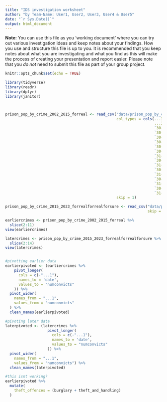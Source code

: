 ```yaml
---
title: "IDS investigation worksheet"
author: "by Team-Name: User1, User2, User3, User4 & User5"
date: "`r Sys.Date()`"
output: html_document
---
```


**Note:** You can use this file as you 'working document' where you can try out various investigation ideas and keep notes about your findings. How you use and structure this file is up to you. It is recommended that you keep notes about what you are investigating and what you find as this will make the process of creating your presentation and report easier. Please note that you _do not_ need to submit this file as part of your group project.



```r
knitr::opts_chunk$set(echo = TRUE)
```


```r
library(tidyverse)
library(readr)
library(dplyr)
library(janitor)




```


```r
prison_pop_by_crime_2002_2015_forreal <- read_csv("data/prison_pop_by_crime_2002-2015-forreal.csv", 
                                                  col_types = cols(...32 = col_skip(), 
                                                                   ...33 = col_skip(), ...34 = col_skip(), 
                                                                   `30-Jun-02` = col_number(), `30-Jun-03` = col_number(), 
                                                                   `30-Jun-04` = col_number(), `30-Jun-05` = col_number(), 
                                                                   `30-Jun-06` = col_number(), `30-Jun-07` = col_number(), 
                                                                   `30-Jun-08` = col_number(), `30-Jun-09` = col_number(), 
                                                                   `30-Jun-09(1)` = col_number(), `30-Jun-10` = col_number(), 
                                                                   `30-Sep-10` = col_number(), `31-Dec-10` = col_number(), 
                                                                   `31-Mar-11` = col_number(), `30-Jun-11` = col_number(), 
                                                                   `30-Sep-11` = col_number(), `31-Dec-11` = col_number(), 
                                                                   `31-Mar-12` = col_number(), `30-Jun-12` = col_number(), 
                                                                   `30-Sep-12` = col_number(), `31-Dec-12` = col_number(), 
                                                                   `31-Mar-13` = col_number(), `30-Jun-13` = col_number(), 
                                                                   `30-Sep-13` = col_number(), `31-Dec-13` = col_number(), 
                                                                   `31-Mar-14` = col_number(), `30-Jun-14` = col_number(), 
                                                                   `30-Sep-14` = col_number(), `31-Dec-14` = col_number(), 
                                                                   `31-Mar-15` = col_number(), `30-Jun-15` = col_number()), 
                                                  skip = 1)

prison_pop_by_crime_2015_2023_forrealforrealforsure <- read_csv("data/prison_pop_by_crime_2015-2023-forrealforrealforsure.csv", 
                                                                skip = 1)

earliercrimes <- prison_pop_by_crime_2002_2015_forreal %>% 
  slice(2:11)
view(earliercrimes)

latercrimes <- prison_pop_by_crime_2015_2023_forrealforrealforsure %>% 
  slice(2:14)
view(latercrimes)


#pivotting earlier data
earlierpivoted <- (earliercrimes %>% 
    pivot_longer(
      cols = c(-"...1"),
      names_to = 'date',
      values_to = "numconvicts"
    )) %>%
  pivot_wider(
    names_from = "...1",
    values_from = "numconvicts"
  ) %>% 
  clean_names(earlierpivoted)

#pivoting later data
laterpivoted <- (latercrimes %>% 
                   pivot_longer(
                     cols = c(-"...1"),
                     names_to = 'date',
                     values_to = "numconvicts"
                   )) %>%
  pivot_wider(
    names_from = "...1",
    values_from = "numconvicts") %>% 
  clean_names(laterpivoted)

#this isnt working?
earlierpivoted %>% 
  mutate(
    theft_offences = (burglary + theft_and_handling)
  )



```



